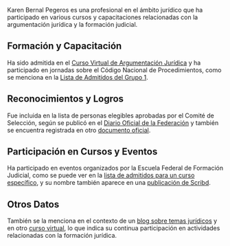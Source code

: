 Karen Bernal Pegeros es una profesional en el ámbito jurídico que ha participado en various cursos y capacitaciones relacionadas con la argumentación jurídica y la formación judicial. 
## Formación y Capacitación
Ha sido admitida en el [Curso Virtual de Argumentación Jurídica](http://latin-iuris.blogspot.com/2018/01/curso-virtual-de-argumentacion-juridica.html) y ha participado en jornadas sobre el Código Nacional de Procedimientos, como se menciona en la [Lista de Admitidos del Grupo 1](https://escuelajudicial.cjf.gob.mx/v2/Publicaciones/Cursos/2024/Capacitacion_Judicial/Octubre/Jornadas_Codigo_Nacional_Procedimientos/Lista_Admitidos_Grupo_1.pdf).
## Reconocimientos y Logros
Fue incluida en la lista de personas elegibles aprobadas por el Comité de Selección, según se publicó en el [Diario Oficial de la Federación](https://dof.gob.mx/nota_detalle.php?codigo=5745287&fecha=15/12/1924) y también se encuentra registrada en otro [documento oficial](https://www.dof.gob.mx/nota_to_pdf.php?fecha=15/12/2024&edicion=MAT).
## Participación en Cursos y Eventos
Ha participado en eventos organizados por la Escuela Federal de Formación Judicial, como se puede ver en la [lista de admitidos para un curso específico](https://escuelajudicial.cjf.gob.mx/v2/Publicaciones/Cursos/2024/Capacitacion_Judicial/Octubre/Jornadas_Codigo_Nacional_Procedimientos/Lista_Admitidos_Grupo_1.pdf), y su nombre también aparece en una [publicación de Scribd](https://es.scribd.com/document/411765276/A07228-07245-1).
## Otros Datos
También se la menciona en el contexto de un [blog sobre temas jurídicos](http://latin-iuris.blogspot.com/2018/01/) y en otro [curso virtual](http://latin-iuris.blogspot.com/2018/01/curso-virtual-de-argumentacion-juridica.html), lo que indica su continua participación en actividades relacionadas con la formación jurídica.